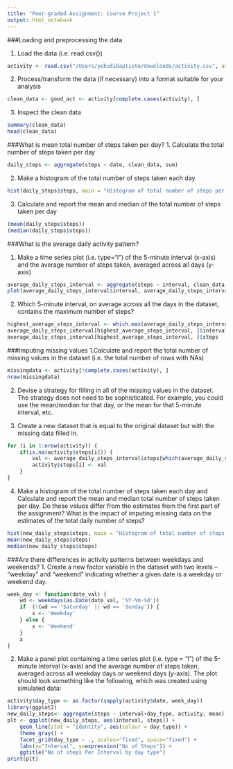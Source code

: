 ```yaml
---
title: "Peer-graded Assignment: Course Project 1"
output: html_notebook
---
```


###Loading and preprocessing the data

1. Load the data (i.e. \color{red}{\verb|read.csv()|}read.csv())

```r
activity <- read.csv("/Users/yehudibaptiste/downloads/activity.csv", as.is = TRUE)
```

2. Process/transform the data (if necessary) into a format suitable for your analysis
```r
clean_data <- good_act <- activity[complete.cases(activity), ]
```

3. Inspect the clean data
```r
summary(clean_data)
head(clean_data)
```

###What is mean total number of steps taken per day?
1. Calculate the total number of steps taken per day
```r
daily_steps <- aggregate(steps ~ date, clean_data, sum)
```

2. Make a histogram of the total number of steps taken each day
```r
hist(daily_steps$steps, main = "Histogram of total number of steps per day", xlab = "Steps per day")
```

3. Calculate and report the mean and median of the total number of steps taken per day
```r
(mean(daily_steps$steps))
(median(daily_steps$steps))
```

###What is the average daily activity pattern?

1. Make a time series plot (i.e. \color{red}{\verb|type = "l"|}type="l") of the 5-minute interval (x-axis) and the average number of steps taken, averaged across all days (y-axis)
```r
average_daily_steps_interval <- aggregate(steps ~ interval, clean_data, mean)
plot(average_daily_steps_interval$interval, average_daily_steps_interval$steps, type='l', col=1, main="Average number of steps by Interval", xlab="Time Intervals", ylab="Average number of steps")
```

2. Which 5-minute interval, on average across all the days in the dataset, contains the maximum number of steps?
```r
highest_average_steps_interval <- which.max(average_daily_steps_interval$steps)
average_daily_steps_interval[highest_average_steps_interval, ]$interval
average_daily_steps_interval[highest_average_steps_interval, ]$steps
```

###Imputing missing values
1.Calculate and report the total number of missing values in the dataset (i.e. the total number of rows with NAs)
```r
missingdata <- activity[!complete.cases(activity), ]
nrow(missingdata)
```

2. Devise a strategy for filling in all of the missing values in the dataset. The strategy does not need to be sophisticated. For example, you could use the mean/median for that day, or the mean for that 5-minute interval, etc.

3. Create a new dataset that is equal to the original dataset but with the missing data filled in.

```r
for (i in 1:nrow(activity)) {
    if(is.na(activity$steps[i])) {
        val <- average_daily_steps_interval$steps[which(average_daily_steps_interval$interval == activity$interval[i])]
        activity$steps[i] <- val 
    }
}
```

4. Make a histogram of the total number of steps taken each day and Calculate and report the mean and median total number of steps taken per day. Do these values differ from the estimates from the first part of the assignment? What is the impact of imputing missing data on the estimates of the total daily number of steps?
```r
hist(new_daily_steps$steps, main = "Histogram of total number of steps per day (with new data)", xlab = "Steps per day")
mean(new_daily_steps$steps)
median(new_daily_steps$steps)
```

###Are there differences in activity patterns between weekdays and weekends?
1. Create a new factor variable in the dataset with two levels -- "weekday" and "weekend" indicating whether a given date is a weekday or weekend day.
```r
week_day <- function(date_val) {
    wd <- weekdays(as.Date(date_val, '%Y-%m-%d'))
    if  (!(wd == 'Saturday' || wd == 'Sunday')) {
        x <- 'Weekday'
    } else {
        x <- 'Weekend'
    }
    x
}
```



2. Make a panel plot containing a time series plot (i.e. type = "l") of the 5-minute interval (x-axis) and the average number of steps taken, averaged across all weekday days or weekend days (y-axis). The plot should look something like the following, which was created using simulated data:

```r
activity$day_type <- as.factor(sapply(activity$date, week_day))
library(ggplot2)
new_daily_steps<- aggregate(steps ~ interval+day_type, activity, mean)
plt <- ggplot(new_daily_steps, aes(interval, steps)) +
    geom_line(stat = "identity", aes(colour = day_type)) +
    theme_gray() +
    facet_grid(day_type ~ ., scales="fixed", space="fixed") +
    labs(x="Interval", y=expression("No of Steps")) +
    ggtitle("No of steps Per Interval by day type")
print(plt)
```

